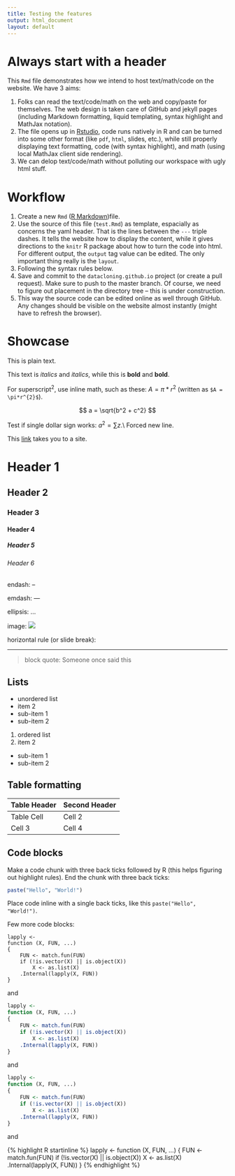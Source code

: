 ```yaml
---
title: Testing the features
output: html_document
layout: default
---
```


# Always start with a header

This `Rmd` file demonstrates how we intend to host text/math/code
on the website. We have 3 aims:

1. Folks can read the text/code/math on the web and
  copy/paste for themselves.
  The web design is taken care of GitHub and jekyll pages
  (including Markdown formatting, liquid templating,
  syntax highlight and MathJax notation).
2. The file opens up in [Rstudio](http://rstudio.com), 
  code runs natively in R
  and can be turned into some other format (like `pdf`, `html`, slides, etc.),
  while still properly displaying text formatting, code (with
  syntax highlight), and math (using local MathJax client side rendering).
2. We can delop text/code/math without polluting our workspace
  with ugly html stuff.

# Workflow

1. Create a new `Rmd` ([R Markdown](http://rmarkdown.rstudio.com))file.
2. Use the source of this file (`test.Rmd`) as template,
  espacially as concerns the yaml header. That is the lines between
  the `---` triple dashes. It tells the website how to display
  the content, while it gives directions to the `knitr` R package
  about how to turn the code into html. For different output,
  the `output` tag value can be edited. The only important
  thing really is the `layout`.
 3. Following the syntax rules below.
 4. Save and commit to the `datacloning.github.io` project 
  (or create a pull request). Make sure to push to the
  master branch. Of course, we need to figure out
  placement in the directory tree -- this is under construction.
 5. This way the source code can be edited online as well
  through GitHub. Any changes should be visible on the website
  almost instantly (might have to refresh the browser).

# Showcase

This is plain text.

This text is *italics* and _italics_, while this is
**bold** and __bold__.

For superscript$^2$, use inline math, such as these: $A = \pi*r^{2}$
(written as `$A = \pi*r^{2}$`).

$$ a = \sqrt{b^2 + c^2} $$

Test if single dollar sign works: $a^2 = \sum{z}$.\\
Forced new line.

This [link](http://peter.solymos.org) takes you to a site.

# Header 1

## Header 2

### Header 3

#### Header 4

##### Header 5

###### Header 6

endash: --

emdash: ---

ellipsis: ...

image: ![](favicon.ico)

horizontal rule (or slide break):

***

> block quote:
> Someone once said this

## Lists

* unordered list
* item 2
 + sub-item 1
 + sub-item 2

1. ordered list
2. item 2
 + sub-item 1
 + sub-item 2

## Table formatting

Table Header | Second Header
------------- | -------------
Table Cell | Cell 2
Cell 3 | Cell 4 

## Code blocks

Make a code chunk with three back ticks followed
by R (this helps figuring out highlight rules). 
End the chunk with three back ticks: 

```R
paste("Hello", "World!")
``` 

Place code inline with a single back ticks, like
this `paste("Hello", "World!")`.

Few more code blocks:

```
lapply <-
function (X, FUN, ...) 
{
    FUN <- match.fun(FUN)
    if (!is.vector(X) || is.object(X)) 
        X <- as.list(X)
    .Internal(lapply(X, FUN))
}
``` 
and

```R
lapply <-
function (X, FUN, ...) 
{
    FUN <- match.fun(FUN)
    if (!is.vector(X) || is.object(X)) 
        X <- as.list(X)
    .Internal(lapply(X, FUN))
}
``` 
and

```r
lapply <-
function (X, FUN, ...) 
{
    FUN <- match.fun(FUN)
    if (!is.vector(X) || is.object(X)) 
        X <- as.list(X)
    .Internal(lapply(X, FUN))
}
``` 

and

{% highlight R startinline %}
lapply <-
function (X, FUN, ...) 
{
    FUN <- match.fun(FUN)
    if (!is.vector(X) || is.object(X)) 
        X <- as.list(X)
    .Internal(lapply(X, FUN))
}
{% endhighlight %}

